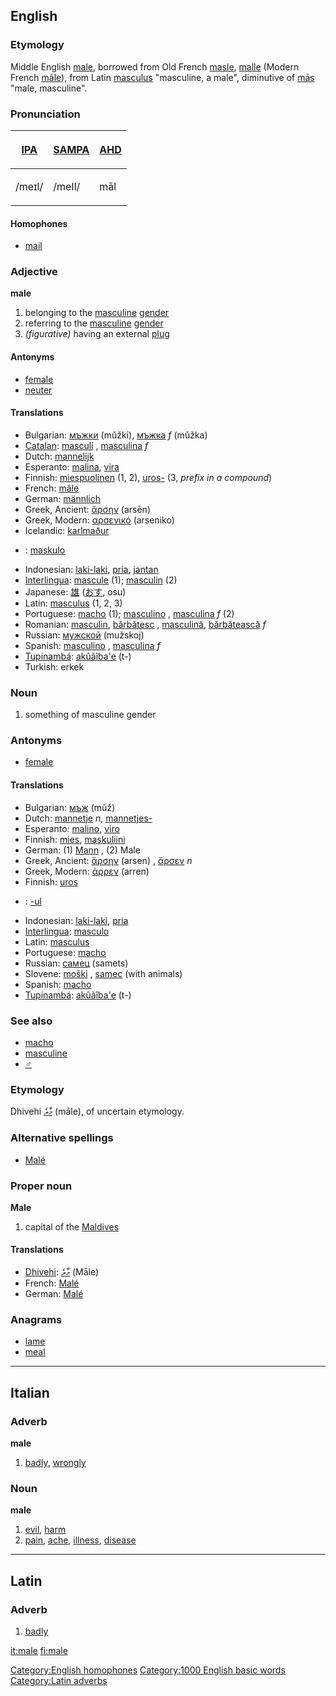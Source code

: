 ==English==

===Etymology===
Middle English [[male]], borrowed from Old French [[masle]], [[malle]] (Modern French [[mâle]]), from Latin [[masculus]] "masculine, a male", diminutive of [[mas|mās]] "male, masculine".

===Pronunciation===
{| border=1 cellpadding=5
! [[w:IPA|IPA]] !! [[w:SAMPA|SAMPA]] !! [[AHD]]
|-
| /meɪl/ || /meIl/ || māl
|}

====Homophones====
*[[mail]]
[[Category:English homophones]]

===Adjective===
'''male''' {{notcomp}}

#belonging to the [[masculine]] [[gender]]
#referring to the [[masculine]] [[gender]]
#''(figurative)'' having an external [[plug]]

====Antonyms====
*[[female]]
*[[neuter]]

====Translations====
*Bulgarian: [[мъжки]] {{m}} (mŭžki), [[мъжка]] ''f'' (mŭžka)
*[[Catalan]]: [[masculí]] {{m}}, [[masculina]] ''f''
*Dutch: [[mannelijk]]
*Esperanto: [[malina]], [[vira]]
*Finnish: [[miespuolinen]] (1, 2), [[uros|uros-]] (3, ''prefix in a compound'')
*French: [[mâle]]
*German: [[männlich]]
*Greek, Ancient: [[ἄρσην]] (arsēn)
*Greek, Modern: [[αρσενικό]] (arseniko)
*Icelandic: [[karlmaður]]
*{{io}}: [[maskulo]]
*Indonesian: [[laki-laki]], [[pria]], [[jantan]]
*[[Interlingua]]: [[mascule]] (1); [[masculin]] (2)
*Japanese: [[雄]] ([[おす]], osu)
*Latin: [[masculus]] (1, 2, 3)
*Portuguese: [[macho]] {{m}} (1); [[masculino]] {{m}}, [[masculina]] ''f'' (2)
*Romanian: [[masculin]], [[bărbătesc]] {{m}}, [[masculină]], [[bărbătească]] ''f''
*Russian: [[мужской]] (mužskoj)
*Spanish: [[masculino]] {{m}}, [[masculina]] ''f''
*[[Tupinambá]]: [[akûãîba'e]] (t-)
*Turkish: erkek

===Noun===
{{en-noun-reg}}

#something of masculine gender

===Antonyms===
*[[female]]

====Translations====
*Bulgarian: [[мъж]] {{m}} (mŭž)
*Dutch: [[mannetje]] ''n'', [[mannetjes-]]
*Esperanto: [[malino]], [[viro]]
*Finnish: [[mies]], [[maskuliini]]
*German: (1) [[Mann]] {{m}}, (2) Male
*Greek, Ancient: [[ἄρσην]] (arsen) {{m}}, [[ἄρσεν]] ''n''
*Greek, Modern: [[άρρεν]] (arren)
*Finnish: [[uros]]
*{{io}}: [[-ul]]
*Indonesian: [[laki-laki]], [[pria]]
*[[Interlingua]]: [[masculo]]
*Latin: [[masculus]]
*Portuguese: [[macho]] {{m}}
*Russian: [[самец]] (samets)
*Slovene: [[moški]] {{m}}, [[samec]] {{m}} (with animals)
*Spanish: [[macho]] {{m}}
*[[Tupinambá]]: [[akûãîba'e]] (t-)

===See also===
*[[macho]]
*[[masculine]]
*[[♂]]

===Etymology===
Dhivehi [[މާލެ]] (māle), of uncertain etymology.

===Alternative spellings===
*[[Malé]] 

===Proper noun===
'''Male'''

#capital of the [[Maldives]]

====Translations====
*[[Dhivehi]]: [[މާލެ]] (Māle)
*French: [[Malé]]
*German: [[Malé]]

===Anagrams===
*[[lame]]
*[[meal]]

----

==Italian==
===Adverb===
'''male'''
# [[badly]], [[wrongly]]
===Noun===
'''male''' {{m}}
# [[evil]], [[harm]]
# [[pain]], [[ache]], [[illness]], [[disease]]

----

==Latin==
===Adverb===
{{la-ad|male|peius|pessim&#275;}}
#[[badly]]

[[Category:1000 English basic words]]
[[Category:Latin adverbs]]

[[it:male]]
[[fi:male]]